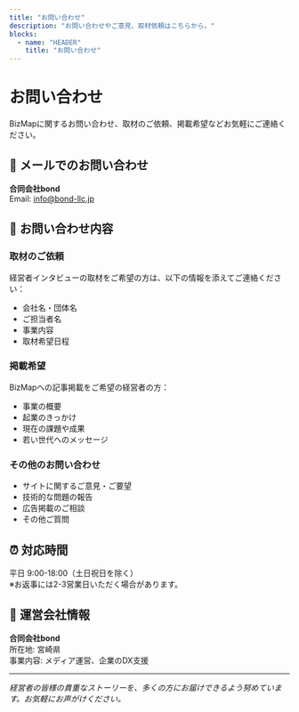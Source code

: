 ```yaml
---
title: "お問い合わせ"
description: "お問い合わせやご意見、取材依頼はこちらから。"
blocks:
  - name: "HEADER"
    title: "お問い合わせ"
---
```


# お問い合わせ

BizMapに関するお問い合わせ、取材のご依頼、掲載希望などお気軽にご連絡ください。

## 📧 メールでのお問い合わせ

**合同会社bond**  
Email: info@bond-llc.jp

## 📝 お問い合わせ内容

### 取材のご依頼
経営者インタビューの取材をご希望の方は、以下の情報を添えてご連絡ください：
- 会社名・団体名
- ご担当者名
- 事業内容
- 取材希望日程

### 掲載希望
BizMapへの記事掲載をご希望の経営者の方：
- 事業の概要
- 起業のきっかけ
- 現在の課題や成果
- 若い世代へのメッセージ

### その他のお問い合わせ
- サイトに関するご意見・ご要望
- 技術的な問題の報告
- 広告掲載のご相談
- その他ご質問

## ⏰ 対応時間

平日 9:00-18:00（土日祝日を除く）  
※お返事には2-3営業日いただく場合があります。

## 📍 運営会社情報

**合同会社bond**  
所在地: 宮崎県  
事業内容: メディア運営、企業のDX支援

---

*経営者の皆様の貴重なストーリーを、多くの方にお届けできるよう努めています。お気軽にお声がけください。*